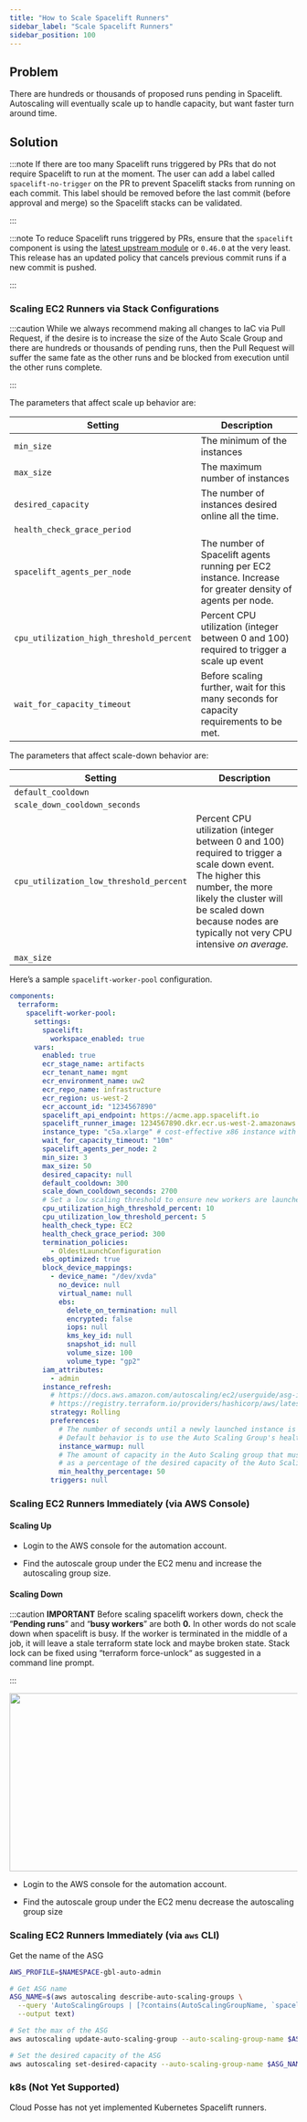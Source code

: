 ```yaml
---
title: "How to Scale Spacelift Runners"
sidebar_label: "Scale Spacelift Runners"
sidebar_position: 100
---
```


## Problem

There are hundreds or thousands of proposed runs pending in Spacelift. Autoscaling will eventually scale up to handle capacity, but want faster turn around time.

## Solution

:::note
If there are too many Spacelift runs triggered by PRs that do not require Spacelift to run at the moment. The user can add a label called `spacelift-no-trigger` on the PR to prevent Spacelift stacks from running on each commit. This label should be removed before the last commit (before approval and merge) so the Spacelift stacks can be validated.

:::

:::note
To reduce Spacelift runs triggered by PRs, ensure that the `spacelift` component is using the [latest upstream module](https://github.com/cloudposse/terraform-spacelift-cloud-infrastructure-automation/releases) or `0.46.0` at the very least. This release has an updated policy that cancels previous commit runs if a new commit is pushed.

:::

### Scaling EC2 Runners via Stack Configurations

:::caution
While we always recommend making all changes to IaC via Pull Request, if the desire is to increase the size of the Auto Scale Group and there are hundreds or thousands of pending runs, then the Pull Request will suffer the same fate as the other runs and be blocked from execution until the other runs complete.

:::

The parameters that affect scale up behavior are:

| **Setting**                              | **Description**                                                                                           |
| ---------------------------------------- | --------------------------------------------------------------------------------------------------------- |
| `min_size`                               | The minimum of the instances                                                                              |
| `max_size`                               | The maximum number of instances                                                                           |
| `desired_capacity`                       | The number of instances desired online all the time.                                                      |
| `health_check_grace_period`              |                                                                                                           |
| `spacelift_agents_per_node`              | The number of Spacelift agents running per EC2 instance. Increase for greater density of agents per node. |
| `cpu_utilization_high_threshold_percent` | Percent CPU utilization (integer between 0 and 100) required to trigger a scale up event                  |
| `wait_for_capacity_timeout`              | Before scaling further, wait for this many seconds for capacity requirements to be met.                   |

The parameters that affect scale-down behavior are:

| **Setting**                             | **Description**                                                                                                                                                                                                                      |
| --------------------------------------- | ------------------------------------------------------------------------------------------------------------------------------------------------------------------------------------------------------------------------------------ |
| `default_cooldown`                      |                                                                                                                                                                                                                                      |
| `scale_down_cooldown_seconds`           |                                                                                                                                                                                                                                      |
| `cpu_utilization_low_threshold_percent` | Percent CPU utilization (integer between 0 and 100) required to trigger a scale down event. The higher this number, the more likely the cluster will be scaled down because nodes are typically not very CPU intensive _on average._ |
| `max_size`                              |                                                                                                                                                                                                                                      |

Here’s a sample `spacelift-worker-pool` configuration.

```yaml
components:
  terraform:
    spacelift-worker-pool:
      settings:
        spacelift:
          workspace_enabled: true
      vars:
        enabled: true
        ecr_stage_name: artifacts
        ecr_tenant_name: mgmt
        ecr_environment_name: uw2
        ecr_repo_name: infrastructure
        ecr_region: us-west-2
        ecr_account_id: "1234567890"
        spacelift_api_endpoint: https://acme.app.spacelift.io
        spacelift_runner_image: 1234567890.dkr.ecr.us-west-2.amazonaws.com/infrastructure:latest
        instance_type: "c5a.xlarge" # cost-effective x86 instance with 4vCPU, 8GB (see: https://aws.amazon.com/ec2/instance-types/)
        wait_for_capacity_timeout: "10m"
        spacelift_agents_per_node: 2
        min_size: 3
        max_size: 50
        desired_capacity: null
        default_cooldown: 300
        scale_down_cooldown_seconds: 2700
        # Set a low scaling threshold to ensure new workers are launched as soon as the current one(s) are busy
        cpu_utilization_high_threshold_percent: 10
        cpu_utilization_low_threshold_percent: 5
        health_check_type: EC2
        health_check_grace_period: 300
        termination_policies:
          - OldestLaunchConfiguration
        ebs_optimized: true
        block_device_mappings:
          - device_name: "/dev/xvda"
            no_device: null
            virtual_name: null
            ebs:
              delete_on_termination: null
              encrypted: false
              iops: null
              kms_key_id: null
              snapshot_id: null
              volume_size: 100
              volume_type: "gp2"
        iam_attributes:
          - admin
        instance_refresh:
          # https://docs.aws.amazon.com/autoscaling/ec2/userguide/asg-instance-refresh.html
          # https://registry.terraform.io/providers/hashicorp/aws/latest/docs/resources/autoscaling_group#instance_refresh
          strategy: Rolling
          preferences:
            # The number of seconds until a newly launched instance is configured and ready to use
            # Default behavior is to use the Auto Scaling Group's health check grace period
            instance_warmup: null
            # The amount of capacity in the Auto Scaling group that must remain healthy during an instance refresh to allow the operation to continue,
            # as a percentage of the desired capacity of the Auto Scaling group
            min_healthy_percentage: 50
          triggers: null
```

### Scaling EC2 Runners Immediately (via AWS Console)

#### Scaling Up

- Login to the AWS console for the automation account.

- Find the autoscale group under the EC2 menu and increase the autoscaling group size.

#### Scaling Down

:::caution
**IMPORTANT**
Before scaling spacelift workers down, check the “**Pending runs**” and “**busy workers**” are both **0.** In other words do not scale down when spacelift is busy. If the worker is terminated in the middle of a job, it will leave a stale terraform state lock and maybe broken state. Stack lock can be fixed using “terraform force-unlock“ as suggested in a command line prompt.

:::

<img src="/assets/refarch/image-20220126-143824.png" height="312" width="2196" /><br/>

- Login to the AWS console for the automation account.

- Find the autoscale group under the EC2 menu decrease the autoscaling group size

### Scaling EC2 Runners Immediately (via `aws` CLI)

Get the name of the ASG

```bash
AWS_PROFILE=$NAMESPACE-gbl-auto-admin

# Get ASG name
ASG_NAME=$(aws autoscaling describe-auto-scaling-groups \
  --query 'AutoScalingGroups | [?contains(AutoScalingGroupName, `spacelift`)] | [0].AutoScalingGroupName' \
  --output text)

# Set the max of the ASG
aws autoscaling update-auto-scaling-group --auto-scaling-group-name $ASG_NAME --max-size 10

# Set the desired capacity of the ASG
aws autoscaling set-desired-capacity --auto-scaling-group-name $ASG_NAME --desired-capacity 10
```

### k8s (Not Yet Supported)

Cloud Posse has not yet implemented Kubernetes Spacelift runners.


